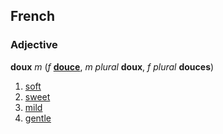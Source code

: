 ==French==
===Adjective===
'''doux''' ''m'' (''f'' '''[[douce]]''', ''m plural'' '''doux''', ''f plural'' '''douces''')

#[[soft]]
#[[sweet]]
#[[mild]]
#[[gentle]]